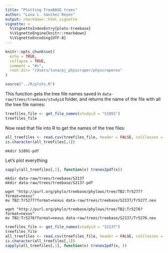 ```yaml
---
title: "Plotting TreeBASE trees"
author: "Luna L. Sanchez Reyes"
output: rmarkdown::html_vignette
vignette: >
  %\VignetteIndexEntry{plots-treebase}
  %\VignetteEngine{knitr::rmarkdown}
  %\VignetteEncoding{UTF-8}
---
```


```r

knitr::opts_chunk$set(
  echo = TRUE,
  collapse = TRUE,
  comment = "#>",
  root.dir= "/Users/luna/pj_physcraper/physcraperex"
)

source("../R/plots.R")
```

This function gets the tree file names saved in `data-raw/trees/treebase/studyid` folder, and returns the name of the file with all the tree file names:

```r
treefiles_file <- get_file_names(studyid = "S1091")
treefiles_file
```

Now read that file into R to get the names of the tree files:

```r
all_treefiles <- read.csv(treefiles_file, header = FALSE, colClasses = "character" )
is.character(all_treefiles[,1])
```

```
mkdir S1091-pdf
```

Let's plot everything 
```r
sapply(all_treefiles[,1], function(x) trenex2pdf(x))
```


```
mkdir data-raw/trees/treebase/S2137
mkdir data-raw/trees/treebase/S2137-pdf
```

```
wget "http://purl.org/phylo/treebase/phylows/tree/TB2:Tr5277?format=nexus"
mv TB2:Tr5277?format=nexus data-raw/trees/treebase/S2137/Tr5277.nex

wget "http://purl.org/phylo/treebase/phylows/tree/TB2:Tr5276?format=nexus"
mv TB2:Tr5276?format=nexus data-raw/trees/treebase/S2137/Tr5276.nex
```

```r
treefiles_file <- get_file_names(studyid = "S2137")
treefiles_file
all_treefiles <- read.csv(treefiles_file, header = FALSE, colClasses = "character" )
is.character(all_treefiles[,1])
sapply(all_treefiles[,1], function(x) trenex2pdf(x, ))
```





